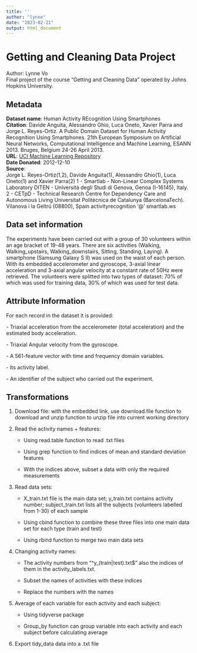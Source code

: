 ```yaml
---
title: ''
author: "lynne"
date: "2023-02-21"
output: html_document
---
```


# Getting and Cleaning Data Project

Author: Lynne Vo\
Final project of the course "Getting and Cleaning Data" operated by Johns Hopkins University.

## Metadata

**Dataset name**: Human Activity REcognition Using Smartphones\
**Citation**: Davide Anguita, Alessandro Ghio, Luca Oneto, Xavier Parra and Jorge L. Reyes-Ortiz. A Public Domain Dataset for Human Activity Recognition Using Smartphones. 21th European Symposium on Artificial Neural Networks, Computational Intelligence and Machine Learning, ESANN 2013. Bruges, Belgium 24-26 April 2013.\
**URL**: [UCI Machine Learning Repository](http://archive.ics.uci.edu/ml/datasets/Human+Activity+Recognition+Using+Smartphones#)\
**Date Donated**: 2012-12-10\
**Source**:\
Jorge L. Reyes-Ortiz(1,2), Davide Anguita(1), Alessandro Ghio(1), Luca Oneto(1) and Xavier Parra(2) 1 - Smartlab - Non-Linear Complex Systems Laboratory DITEN - Università degli Studi di Genova, Genoa (I-16145), Italy. 2 - CETpD - Technical Research Centre for Dependency Care and Autonomous Living Universitat Politècnica de Catalunya (BarcelonaTech). Vilanova i la Geltrú (08800), Spain activityrecognition '\@' smartlab.ws\

## Data set information

The experiments have been carried out with a group of 30 volunteers within an age bracket of 19-48 years. There are six activities (Walking, Walking_upstairs, Walking_downstairs, Sitting, Standing, Laying). A smartphone (Samsung Galaxy S II) was used on the waist of each person. With its embedded accelerometer and gyroscope, 3-axial linear acceleration and 3-axial angular velocity at a constant rate of 50Hz were retrieved. The volunteers were splitted into two types of dataset: 70% of which was used for training data, 30% of which was used for test data.\

## Attribute Information

For each record in the dataset it is provided:

\- Triaxial acceleration from the accelerometer (total acceleration) and the estimated body acceleration.

\- Triaxial Angular velocity from the gyroscope.

\- A 561-feature vector with time and frequency domain variables.

\- Its activity label.

\- An identifier of the subject who carried out the experiment.

## Transformations

1.  Download file: with the embedded link, use download.file function to download and unzip function to unzip file into current working directory

2.  Read the activity names + features:

    -   Using read.table function to read .txt files

    -   Using grep function to find indices of mean and standard deviation features

    -   With the indices above, subset a data with only the required measurements

3.  Read data sets:

    -   X_train.txt file is the main data set; y_train.txt contains activity number; subject_train.txt lists all the subjects (volunteers labelled from 1-30) of each sample

    -   Using cbind function to combine these three files into one main data set for each type (train and test)

    -   Using rbind function to merge two main data sets

4.  Changing activity names:

    -   The activity numbers from "\^y\_(train\|test).txt\$" also the indices of them in the activity_labels.txt.

    -   Subset the names of activities with these indices

    -   Replace the numbers with the names

5.  Average of each variable for each activity and each subject:

    -   Using tidyverse package

    -   Group_by function can group variable into each activity and each subject before calculating average

6.  Export tidy_data data into a .txt file
